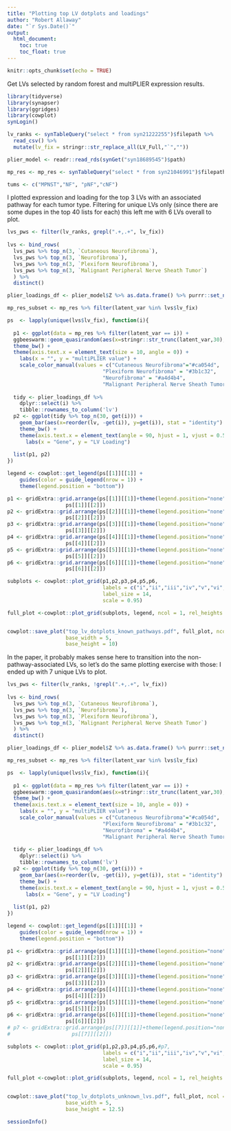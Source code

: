 ```yaml
---
title: "Plotting top LV dotplots and loadings"
author: "Robert Allaway"
date: "`r Sys.Date()`"
output: 
  html_document:
    toc: true
    toc_float: true
---
```



```r
knitr::opts_chunk$set(echo = TRUE)
```

Get LVs selected by random forest and multiPLIER expression results. 

```r
library(tidyverse)
library(synapser)
library(ggridges)
library(cowplot)
synLogin()

lv_ranks <- synTableQuery("select * from syn21222255")$filepath %>% 
  read_csv() %>% 
  mutate(lv_fix = stringr::str_replace_all(LV_Full,"`",""))

plier_model <- readr::read_rds(synGet("syn18689545")$path)

mp_res <- mp_res <- synTableQuery("select * from syn21046991")$filepath %>% read_csv() %>% filter(!is.na(tumorType))

tums <- c("MPNST","NF", "pNF","cNF")
```

I plotted expression and loading for the top 3 LVs with an associated pathway for each tumor type. Filtering for unique LVs only (since there are some dupes in the top 40 lists for each) this left me with 6 LVs overall to plot. 

```r

lvs_pws <- filter(lv_ranks, grepl(".+,.+", lv_fix))
  
lvs <- bind_rows(
  lvs_pws %>% top_n(3, `Cutaneous Neurofibroma`),
  lvs_pws %>% top_n(3, `Neurofibroma`),
  lvs_pws %>% top_n(3, `Plexiform Neurofibroma`),
  lvs_pws %>% top_n(3, `Malignant Peripheral Nerve Sheath Tumor`)
  ) %>% 
  distinct()

plier_loadings_df <- plier_model$Z %>% as.data.frame() %>% purrr::set_names(rownames(plier_model$B))

mp_res_subset <- mp_res %>% filter(latent_var %in% lvs$lv_fix)

ps  <- lapply(unique(lvs$lv_fix), function(i){
  
  p1 <- ggplot(data = mp_res %>% filter(latent_var == i)) +
  ggbeeswarm::geom_quasirandom(aes(x=stringr::str_trunc(latent_var,30), y = value , color = tumorType, group = tumorType), dodge.width = 0.75) +
  theme_bw() +
  theme(axis.text.x = element_text(size = 10, angle = 0)) +
    labs(x = "", y = "multiPLIER value") +
    scale_color_manual(values = c("Cutaneous Neurofibroma"="#ca054d", 
                               "Plexiform Neurofibroma" = "#3b1c32",
                               "Neurofibroma" = "#a4d4b4",
                               "Malignant Peripheral Nerve Sheath Tumor" = "#ffcf9c"))
  
  tidy <- plier_loadings_df %>%
    dplyr::select(i) %>% 
    tibble::rownames_to_column('lv')
  p2 <- ggplot(tidy %>% top_n(30, get(i))) +
    geom_bar(aes(x=reorder(lv, -get(i)), y=get(i)), stat = "identity") +
    theme_bw() +
    theme(axis.text.x = element_text(angle = 90, hjust = 1, vjust = 0.5, size =6 )) +
      labs(x = "Gene", y = "LV Loading")
  
  list(p1, p2)
})

legend <- cowplot::get_legend(ps[[1]][[1]] + 
    guides(color = guide_legend(nrow = 1)) +
    theme(legend.position = "bottom"))

p1 <- gridExtra::grid.arrange(ps[[1]][[1]]+theme(legend.position="none"),
                   ps[[1]][[2]])
p2 <- gridExtra::grid.arrange(ps[[2]][[1]]+theme(legend.position="none"),
                   ps[[2]][[2]])
p3 <- gridExtra::grid.arrange(ps[[3]][[1]]+theme(legend.position="none"),
                   ps[[3]][[2]])
p4 <- gridExtra::grid.arrange(ps[[4]][[1]]+theme(legend.position="none"),
                   ps[[4]][[2]])
p5 <- gridExtra::grid.arrange(ps[[5]][[1]]+theme(legend.position="none"),
                   ps[[5]][[2]])
p6 <- gridExtra::grid.arrange(ps[[6]][[1]]+theme(legend.position="none"),
                   ps[[6]][[2]])

subplots <- cowplot::plot_grid(p1,p2,p3,p4,p5,p6, 
                               labels = c("i","ii","iii","iv","v","vi","vii"),
                               label_size = 14, 
                               scale = 0.95)

full_plot <-cowplot::plot_grid(subplots, legend, ncol = 1, rel_heights = c(1, .1))


cowplot::save_plot("top_lv_dotplots_known_pathways.pdf", full_plot, ncol = 2,
                   base_width = 5,
                   base_height = 10)

```

In the paper, it probably makes sense here to transition into the non-pathway-associated LVs, so let's do the same plotting exercise with those: 
 I ended up with 7 unique LVs to plot. 

```r

lvs_pws <- filter(lv_ranks, !grepl(".+,.+", lv_fix))
  
lvs <- bind_rows(
  lvs_pws %>% top_n(3, `Cutaneous Neurofibroma`),
  lvs_pws %>% top_n(3, `Neurofibroma`),
  lvs_pws %>% top_n(3, `Plexiform Neurofibroma`),
  lvs_pws %>% top_n(3, `Malignant Peripheral Nerve Sheath Tumor`)
  ) %>% 
  distinct()

plier_loadings_df <- plier_model$Z %>% as.data.frame() %>% purrr::set_names(rownames(plier_model$B))

mp_res_subset <- mp_res %>% filter(latent_var %in% lvs$lv_fix)

ps  <- lapply(unique(lvs$lv_fix), function(i){
  
  p1 <- ggplot(data = mp_res %>% filter(latent_var == i)) +
  ggbeeswarm::geom_quasirandom(aes(x=stringr::str_trunc(latent_var,30), y = value , color = tumorType, group = tumorType), dodge.width = 0.75) +
  theme_bw() +
  theme(axis.text.x = element_text(size = 10, angle = 0)) +
    labs(x = "", y = "multiPLIER value") +
    scale_color_manual(values = c("Cutaneous Neurofibroma"="#ca054d", 
                               "Plexiform Neurofibroma" = "#3b1c32",
                               "Neurofibroma" = "#a4d4b4",
                               "Malignant Peripheral Nerve Sheath Tumor" = "#ffcf9c"))
  
  tidy <- plier_loadings_df %>%
    dplyr::select(i) %>% 
    tibble::rownames_to_column('lv')
  p2 <- ggplot(tidy %>% top_n(30, get(i))) +
    geom_bar(aes(x=reorder(lv, -get(i)), y=get(i)), stat = "identity") +
    theme_bw() +
    theme(axis.text.x = element_text(angle = 90, hjust = 1, vjust = 0.5, size =6 )) +
      labs(x = "Gene", y = "LV Loading")
  
  list(p1, p2)
})

legend <- cowplot::get_legend(ps[[1]][[1]] + 
    guides(color = guide_legend(nrow = 1)) +
    theme(legend.position = "bottom"))

p1 <- gridExtra::grid.arrange(ps[[1]][[1]]+theme(legend.position="none"),
                   ps[[1]][[2]])
p2 <- gridExtra::grid.arrange(ps[[2]][[1]]+theme(legend.position="none"),
                   ps[[2]][[2]])
p3 <- gridExtra::grid.arrange(ps[[3]][[1]]+theme(legend.position="none"),
                   ps[[3]][[2]])
p4 <- gridExtra::grid.arrange(ps[[4]][[1]]+theme(legend.position="none"),
                   ps[[4]][[2]])
p5 <- gridExtra::grid.arrange(ps[[5]][[1]]+theme(legend.position="none"),
                   ps[[5]][[2]])
p6 <- gridExtra::grid.arrange(ps[[6]][[1]]+theme(legend.position="none"),
                   ps[[6]][[2]])
# p7 <- gridExtra::grid.arrange(ps[[7]][[1]]+theme(legend.position="none"),
#                    ps[[7]][[2]])

subplots <- cowplot::plot_grid(p1,p2,p3,p4,p5,p6,#p7,
                               labels = c("i","ii","iii","iv","v","vi","vii"), 
                               label_size = 14, 
                               scale = 0.95)

full_plot <-cowplot::plot_grid(subplots, legend, ncol = 1, rel_heights = c(1, .1))


cowplot::save_plot("top_lv_dotplots_unknown_lvs.pdf", full_plot, ncol = 2,
                   base_width = 5,
                   base_height = 12.5)

```


```r
sessionInfo()
```